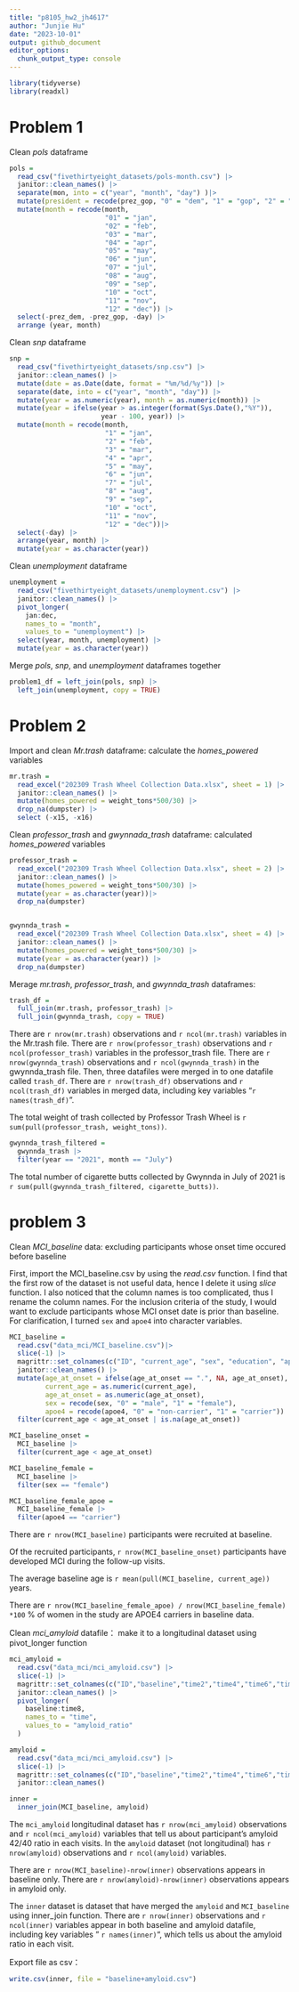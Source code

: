 ```yaml
---
title: "p8105_hw2_jh4617"
author: "Junjie Hu"
date: "2023-10-01"
output: github_document
editor_options: 
  chunk_output_type: console
---
```


```r
library(tidyverse)
library(readxl)
```

# Problem 1

Clean *pols* dataframe

```r
pols = 
  read_csv("fivethirtyeight_datasets/pols-month.csv") |>
  janitor::clean_names() |>
  separate(mon, into = c("year", "month", "day") )|>
  mutate(president = recode(prez_gop, "0" = "dem", "1" = "gop", "2" = "gop")) |>
  mutate(month = recode(month,
                        "01" = "jan",
                        "02" = "feb",
                        "03" = "mar",
                        "04" = "apr",
                        "05" = "may",
                        "06" = "jun",
                        "07" = "jul",
                        "08" = "aug",
                        "09" = "sep",
                        "10" = "oct",
                        "11" = "nov",
                        "12" = "dec")) |>
  select(-prez_dem, -prez_gop, -day) |>
  arrange (year, month)
```

Clean *snp* dataframe

```r
snp = 
  read_csv("fivethirtyeight_datasets/snp.csv") |>
  janitor::clean_names() |>
  mutate(date = as.Date(date, format = "%m/%d/%y")) |>
  separate(date, into = c("year", "month", "day")) |>
  mutate(year = as.numeric(year), month = as.numeric(month)) |>
  mutate(year = ifelse(year > as.integer(format(Sys.Date(),"%Y")),
                       year - 100, year)) |>
  mutate(month = recode(month,
                        "1" = "jan",
                        "2" = "feb",
                        "3" = "mar",
                        "4" = "apr",
                        "5" = "may",
                        "6" = "jun",
                        "7" = "jul",
                        "8" = "aug",
                        "9" = "sep",
                        "10" = "oct",
                        "11" = "nov",
                        "12" = "dec"))|>
  select(-day) |>
  arrange(year, month) |>
  mutate(year = as.character(year))
```

Clean *unemployment* dataframe

```r
unemployment = 
  read_csv("fivethirtyeight_datasets/unemployment.csv") |>
  janitor::clean_names() |>
  pivot_longer(
    jan:dec, 
    names_to = "month",
    values_to = "unemployment") |> 
  select(year, month, unemployment) |>
  mutate(year = as.character(year))
```

Merge *pols*, *snp*, and *unemployment* dataframes together

```r
problem1_df = left_join(pols, snp) |> 
  left_join(unemployment, copy = TRUE)

```




# Problem 2

Import and clean *Mr.trash* dataframe: calculate the *homes_powered* variables

```r
mr.trash = 
  read_excel("202309 Trash Wheel Collection Data.xlsx", sheet = 1) |>
  janitor::clean_names() |>
  mutate(homes_powered = weight_tons*500/30) |>
  drop_na(dumpster) |>
  select (-x15, -x16)

```

Clean *professor_trash* and *gwynnada_trash* dataframe: calculated *homes_powered* variables

```r
professor_trash = 
  read_excel("202309 Trash Wheel Collection Data.xlsx", sheet = 2) |>
  janitor::clean_names() |>
  mutate(homes_powered = weight_tons*500/30) |>
  mutate(year = as.character(year))|>
  drop_na(dumpster)


gwynnda_trash = 
  read_excel("202309 Trash Wheel Collection Data.xlsx", sheet = 4) |>
  janitor::clean_names() |>
  mutate(homes_powered = weight_tons*500/30) |>
  mutate(year = as.character(year)) |>
  drop_na(dumpster)

```

Merage *mr.trash*, *professor_trash*, and *gwynnda_trash* dataframes:

```r
trash_df =
  full_join(mr.trash, professor_trash) |>
  full_join(gwynnda_trash, copy = TRUE) 

```

There are `r nrow(mr.trash)` observations and `r ncol(mr.trash)` variables in the Mr.trash file. There are `r nrow(professor_trash)` observations and `r ncol(professor_trash)` variables in the professor_trash file. There are `r nrow(gwynnda_trash)` observations and `r ncol(gwynnda_trash)` in the gwynnda_trash file. Then, three datafiles were merged in to one datafile called `trash_df`. There are `r nrow(trash_df)` observations and `r ncol(trash_df)` variables in merged data, including key variables "`r names(trash_df)`". 

The total weight of trash collected by Professor Trash Wheel is `r sum(pull(professor_trash, weight_tons))`. 

```r
gwynnda_trash_filtered =
  gwynnda_trash |>
  filter(year == "2021", month == "July") 
```

The total number of cigarette butts collected by Gwynnda in July of 2021 is 
`r sum(pull(gwynnda_trash_filtered, cigarette_butts)) `.

  
# problem 3

Clean *MCI_baseline* data: excluding participants whose onset time occured before baseline

First, import the MCI_baseline.csv by using the *read.csv* function. I find that the first row of the dataset is not useful data, hence I delete it using *slice* function. I also noticed that the column names is too complicated, thus I rename the column names. For the inclusion criteria of the study, I would want to exclude participants whose MCI onset date is prior than baseline. For clarification, I turned `sex` and `apoe4` into character variables. 

```r
MCI_baseline = 
  read.csv("data_mci/MCI_baseline.csv")|>
  slice(-1) |>
  magrittr::set_colnames(c("ID", "current_age", "sex", "education", "apoe4", "age_at_onset"))|>
  janitor::clean_names() |>
  mutate(age_at_onset = ifelse(age_at_onset == ".", NA, age_at_onset),
         current_age = as.numeric(current_age),
         age_at_onset = as.numeric(age_at_onset),
         sex = recode(sex, "0" = "male", "1" = "female"), 
         apoe4 = recode(apoe4, "0" = "non-carrier", "1" = "carrier")) |>
  filter(current_age < age_at_onset | is.na(age_at_onset))
```

```r
MCI_baseline_onset = 
  MCI_baseline |>
  filter(current_age < age_at_onset)

MCI_baseline_female =
  MCI_baseline |>
  filter(sex == "female")

MCI_baseline_female_apoe =
  MCI_baseline_female |>
  filter(apoe4 == "carrier")
```

There are `r nrow(MCI_baseline)` participants were recruited at baseline.

Of the recruited participants, `r nrow(MCI_baseline_onset)` participants have developed MCI during the follow-up visits.

The average baseline age is `r mean(pull(MCI_baseline, current_age))` years.

There are `r nrow(MCI_baseline_female_apoe) / nrow(MCI_baseline_female) *100` % of women in the study are APOE4 carriers in baseline data.
 
 
Clean *mci_amyloid* datafile： make it to a longitudinal dataset using pivot_longer function
 
```r
mci_amyloid = 
  read.csv("data_mci/mci_amyloid.csv") |>
  slice(-1) |>
  magrittr::set_colnames(c("ID","baseline","time2","time4","time6","time8")) |>
  janitor::clean_names() |>
  pivot_longer(
    baseline:time8,
    names_to = "time",
    values_to = "amyloid_ratio" 
  )
```

```r
amyloid = 
  read.csv("data_mci/mci_amyloid.csv") |>
  slice(-1) |>
  magrittr::set_colnames(c("ID","baseline","time2","time4","time6","time8")) |>
  janitor::clean_names() 

inner =
  inner_join(MCI_baseline, amyloid)
```
The `mci_amyloid` longitudinal dataset has `r nrow(mci_amyloid)` observations and `r ncol(mci_amyloid)` variables that tell us about participant's amyloid 42/40 ratio in each visits. In the `amyloid` dataset (not longitudinal) has `r nrow(amyloid)` observations and `r ncol(amyloid)` variables.

There are `r nrow(MCI_baseline)-nrow(inner)` observations appears in baseline only. There are `r nrow(amyloid)-nrow(inner)` observations appears in amyloid only.

The `inner` dataset is dataset that have merged the `amyloid` and `MCI_baseline` using inner_join function. There are `r nrow(inner)` observations and `r ncol(inner)` variables appear in both baseline and amyloid datafile, including key variables " `r names(inner)`", which tells us about the amyloid ratio in each visit. 


Export file as csv：
```r
write.csv(inner, file = "baseline+amyloid.csv")
```

